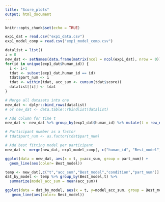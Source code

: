 ```yaml
---
title: "Score_plots"
output: html_document
---
```


```r
knitr::opts_chunk$set(echo = TRUE)
```


```r

exp1_dat = read.csv("exp1_data.csv")
exp1_model_comp = read.csv("exp1_model_comp.csv")

datalist = list()
i = 0
new_dat <- setNames(data.frame(matrix(ncol = ncol(exp1_dat), nrow = 0)), colnames(exp1_dat))
for(id in unique(exp1_dat$human_id)) {
  i <- i+1
  tdat <- subset(exp1_dat,human_id == id)
  tdat$part_num <- i
  tdat <- within(tdat, acc_sum <- cumsum(tdat$score))
  datalist[[i]] <- tdat
}

# Merge all datasets into one 
new_dat <- dplyr::bind_rows(datalist)
# or new_dat <- data.table::rbindlist(datalist)

# Add column for time t
new_dat <- new_dat %>% group_by(exp1_dat$human_id) %>% mutate(t = row_number())

# Participant number as a factor 
# tdat$part_num <- as.factor(tdat$part_num)

# Add best fitting model per participant
new_dat <- merge(new_dat, exp1_model_comp[, c("human_id", "Best_model")], by="human_id")
```


```r
ggplot(data = new_dat, aes(x = t, y=acc_sum, group = part_num)) + 
  geom_line(aes(color= Best_model))
```


```r
temp <- new_dat[,c("t","acc_sum","Best_model","condition","part_num")]
dat_by_model <- temp %>% group_by(Best_model,t) %>% 
  summarize(model_acc_sum = mean(acc_sum))

ggplot(data = dat_by_model, aes(x = t, y=model_acc_sum, group = Best_model)) + 
   geom_line(aes(color= Best_model))
```
